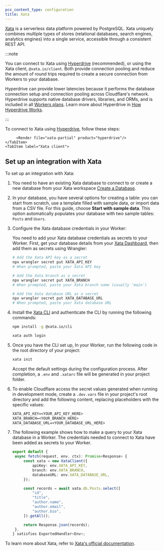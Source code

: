 ```yaml
---
pcx_content_type: configuration
title: Xata
---
```



[Xata](https://xata.io) is a serverless data platform powered by PostgreSQL. Xata uniquely combines multiple types of stores (relational databases, search engines, analytics engines) into a single service, accessible through a consistent REST API.

:::note

You can connect to Xata using [Hyperdrive](/hyperdrive) (recommended), or using the Xata client, `@xata.io/client`. Both provide connection pooling and reduce the amount of round trips required to create a secure connection from Workers to your database.

Hyperdrive can provide lower latencies because it performs the database connection setup and connection pooling across Cloudflare's network. Hyperdrive supports native database drivers, libraries, and ORMs, and is included in all [Workers plans](/hyperdrive/platform/pricing/). Learn more about Hyperdrive in [How Hyperdrive Works](/hyperdrive/configuration/how-hyperdrive-works/).

:::

<Tabs>
	<TabItem label="Hyperdrive (recommended)">

To connect to Xata using [Hyperdrive](/hyperdrive), follow these steps:

         <Render file="xata-partial" product="hyperdrive"/>
    </TabItem>
    <TabItem label="Xata client">

## Set up an integration with Xata

To set up an integration with Xata:

1. You need to have an existing Xata database to connect to or create a new database from your Xata workspace [Create a Database](https://app.xata.io/workspaces).

2. In your database, you have several options for creating a table: you can start from scratch, use a template filled with sample data, or import data from a CSV file. For this guide, choose **Start with sample data**. This option automatically populates your database with two sample tables: `Posts` and `Users`.

3. Configure the Xata database credentials in your Worker:

   You need to add your Xata database credentials as secrets to your Worker. First, get your database details from your [Xata Dashboard](https://app.xata.io), then add them as secrets using Wrangler:

   ```sh
   # Add the Xata API key as a secret
   npx wrangler secret put XATA_API_KEY
   # When prompted, paste your Xata API key

   # Add the Xata branch as a secret
   npx wrangler secret put XATA_BRANCH
   # When prompted, paste your Xata branch name (usually 'main')

   # Add the Xata database URL as a secret
   npx wrangler secret put XATA_DATABASE_URL
   # When prompted, paste your Xata database URL
   ```

4. Install the [Xata CLI](https://xata.io/docs/getting-started/installation) and authenticate the CLI by running the following commands:

   ```sh
   npm install -g @xata.io/cli

   xata auth login
   ```

5. Once you have the CLI set up, In your Worker, run the following code in the root directory of your project:

   ```sh
   xata init
   ```

   Accept the default settings during the configuration process. After completion, a `.env` and `.xatarc` file will be generated in your project folder.

6. To enable Cloudflare access the secret values generated when running in development mode, create a `.dev.vars` file in your project's root directory and add the following content, replacing placeholders with the specific values:

   ```txt
   XATA_API_KEY=<YOUR_API_KEY_HERE>
   XATA_BRANCH=<YOUR_BRANCH_HERE>
   XATA_DATABASE_URL=<YOUR_DATABASE_URL_HERE>
   ```

7. The following example shows how to make a query to your Xata database in a Worker. The credentials needed to connect to Xata have been added as secrets to your Worker.

   ```ts
   export default {
   	async fetch(request, env, ctx): Promise<Response> {
   		const xata = new XataClient({
   			apiKey: env.XATA_API_KEY,
   			branch: env.XATA_BRANCH,
   			databaseURL: env.XATA_DATABASE_URL,
   		});

   		const records = await xata.db.Posts.select([
   			"id",
   			"title",
   			"author.name",
   			"author.email",
   			"author.bio",
   		]).getAll();

   		return Response.json(records);
   	},
   } satisfies ExportedHandler<Env>;
   ```

To learn more about Xata, refer to [Xata's official documentation](https://xata.io/docs).

</TabItem>
</Tabs>
